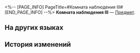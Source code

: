 <%-- [PAGE_INFO]
PageTitle=#Комната наблюдения III#
[END_PAGE_INFO] --%>
{{Предмет Инфобокс
|id          = 252303
|Изображение = Предмет Комната наблюдения III.png
|Тип         = 
|Инвентарь   = 
|Редкость    = 5
|Эффект      = 
|Описание    = Соберите набор карточек воспоминаний, чтобы получить усиление.
}}
{{Описание|Ваши воспоминания об Освоении могут стать источником вдохновения для игры.}}
'''Комната наблюдения III''' — [[Предмет]].

==На других языках==
{{На других языках
|en   = Monitoring Room (III)
|zhs  = 监控室-Ⅲ
|zht  = 監控室-Ⅲ
|ja   = モニタールーム-III
|ko   = 감시실-Ⅲ
|es   = Sala de vigilancia&nbsp;III
|fr   = Salle de surveillance (III)
|ru   = Комната наблюдения III
|th   = ห้องมอนิเตอร์ III
|vi   = Phòng Giám Sát-III
|de   = Überwachungsraum (III)
|id   = Monitoring Room III
|pt   = Sala de Monitoramento (III)
}}

==История изменений==
{{История изменений|3.5}}
